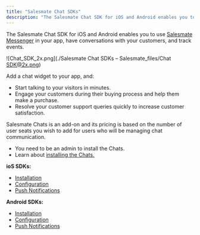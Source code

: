 ```yaml
---
title: "Salesmate Chat SDKs"
description: "The Salesmate Chat SDK for iOS and Android enables you to use [Salesmate Messenger](https://support.salesmate.io/hc/en-us/articles/360058808831) in yo..."
---
```


The Salesmate Chat SDK for iOS and Android enables you to use [Salesmate Messenger](https://support.salesmate.io/hc/en-us/articles/360058808831) in your app, have conversations with your customers, and track events.

![Chat_SDK_2x.png](./Salesmate Chat SDKs – Salesmate_files/Chat SDK@2x.png)

Add a chat widget to your app, and:

*   Start talking to your visitors in minutes.
*   Engage your customers during their buying process and help them make a purchase.
*   Resolve your customer support queries quickly to increase customer satisfaction. 

Salesmate Chats is an add-on and its pricing is based on the number of user seats you wish to add for users who will be managing chat communication. 

*   You need to be an admin to install the Chats. 
*   Learn about [installing the Chats.](https://support.salesmate.io/hc/en-us/articles/360058369732)

**ioS SDKs:**

*   [Installation](https://support.salesmate.io/hc/en-us/articles/9811587156889)
*   [Configuration](https://support.salesmate.io/hc/en-us/articles/9811244877977)
*   [Push Notifications](https://support.salesmate.io/hc/en-us/articles/9811651396121)

**Android SDKs:**

*   [Installation](https://support.salesmate.io/hc/en-us/articles/9618350375193)
*   [Configuration](https://support.salesmate.io/hc/en-us/articles/9809670603417)
*   [Push Notifications](https://support.salesmate.io/hc/en-us/articles/9810725938713)